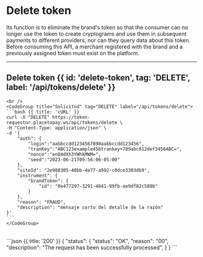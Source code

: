 

# Delete token

Its function is to eliminate the brand's token so that the consumer can
no longer use the token to create cryptograms and use them in subsequent
payments to different providers, nor can they query data about this token.
Before consuming this API, a merchant registered with the brand and a previously
assigned token must exist on the platform.

---



## Delete token {{ id: 'delete-token', tag: 'DELETE', label: '/api/tokens/delete' }}

<Row>
  <Col>
    <ApiReader
      path="/api/tokens/delete"
      method="DELETE"
      api={props.refs}
    />
  </Col>
  <Col sticky>

    <br />
    <CodeGroup title="Solicitud" tag="DELETE" label="/api/tokens/delete">
    ```bash {{ title: 'cURL' }}
    curl -X "DELETE" https://token-requestor.placetopay.ws/api/tokens/delete \
    -H "Content-Type: application/json" \
    -d '{
        "auth": {
            "login":"aabbccdd1234567890aabbccdd123456",
            "tranKey":"ABC123example456trankey+789abc012def3456ABC=",
            "nonce":"enQ4dXh3YWhkMWM=",
            "seed":"2023-06-21T09:56:06-05:00"
        },
        "siteId": "2e988305-40bb-4e77-a992-c0dce3303db9",
        "instrument": {
            "brandToken": {
                "id": "0e477297-3291-4841-99fb-ae9df82c588b"
            }
        },
        "reason": "FRAUD",
        "description": "mensaje corto del detalle de la razón"
    }'
    ```
    </CodeGroup>
  </Col>
</Row>

<Row>
  <Col>
    <ApiReader
      path="/api/tokens/delete"
      method="DELETE"
      type="response"
      api={props.refs}
    />
  </Col>
  <Col sticky>
    <br />
    <CodeGroup title="Respuesta">
    ```json {{ title: '200' }}
    {
        "status": {
            "status": "OK",
            "reason": "00",
            "description": "The request has been successfully processed",
        }
    }
    ```
    </CodeGroup>
  </Col>
</Row>

